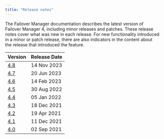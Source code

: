 ```yaml
---
title: "Release notes"
---
```

The Failover Manager documentation describes the latest version of Failover Manager 4,
including minor releases and patches. These release notes
cover what was new in each release. For new functionality introduced
in a minor or patch release, there are also indicators in the content
about the release that introduced the feature.

| Version | Release Date |
| ------- | ------------ |
| [4.8](02_efm_48_rel_notes) | 14 Nov 2023|
| [4.7](03_efm_47_rel_notes) | 20 Jun 2023|
| [4.6](04_efm_46_rel_notes) | 14 Feb 2023|
| [4.5](05_efm_45_rel_notes) | 30 Aug 2022|
| [4.4](06_efm_44_rel_notes) | 05 Jan 2022|
| [4.3](07_efm_43_rel_notes) | 18 Dec 2021|
| [4.2](08_efm_42_rel_notes) | 19 Apr 2021 |
| [4.1](09_efm_41_rel_notes) | 11 Dec 2021|
| [4.0](10_efm_40_rel_notes) | 02 Sep 2021 |




